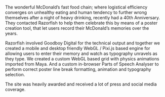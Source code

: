 
The wonderful McDonald’s fast food chain; where logistical efficiency converges on unhealthy eating and human tendency to further wrong themselves after a night of heavy drinking, recently had a 40th Anniversary. They contacted Razorfish to help them celebrate this by means of a poster creation tool, that let users record their McDonald’s memories over the years.

Razorfish involved Goodboy Digital for the technical output and together we created a mobile and desktop friendly WebGL / Pixi.js based engine for allowing users to enter their memory and watch as typography unravels as they type. We created a custom WebGL based grid with physics animations imported from Maya. And a custom in-browser Parts of Speech Analyser to perform correct poster line break formatting, animation and typography selection.

The site was heavily awarded and received a lot of press and social media coverage.
